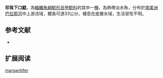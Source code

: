 {{Speciesbox
| name = 珍珠下口鯰
| image = 
| image_width = 250px
| image_caption = 
| status = NE
| status_system = IUCN3.1
| genus = Hypostomus
| species = margaritifer
| authority = {{le|查爾斯·塔特·里根|Charles Tate Regan|Regan}}, 1908
| synonyms = *''Plecostomus margaritifer'',Regan, 1908
*''Plecostomus margaritifer butantanis'',Ihering, 1911
*''Hypostomus butantanis'',Ihering, 1911
}}

'''珍珠下口鯰'''，為[[輻鰭魚綱|輻鰭魚綱]][[鯰形目|鯰形目]][[甲鯰科|甲鯰科]]的其中一[[種|種]]，為熱帶淡水魚，分布於[[南美洲|南美洲]][[巴拉那河|巴拉那河]]中上游流域，體長可達33公分，棲息在底層水域，生活習性不明。
==参考文献==
*{{FishBase_species|genus=Hypostomus|species=margaritifer|year=2014|month=12}}

== 扩展阅读 ==
{{refbegin}}
{{wikispecies-inline|Hypostomus margaritifer|珍珠下口鯰}}
{{refend}}
{{Taxonbar|from=Q5862426}}

[[Category:下口鯰屬|margaritifer]]